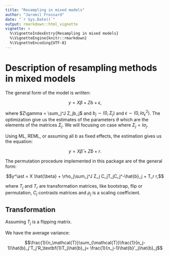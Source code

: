 ```yaml
---
title: "Resampling in mixed models"
author: "Jaromil Frossard"
date: "`r Sys.Date()`"
output: rmarkdown::html_vignette
vignette: >
  %\VignetteIndexEntry{Resampling in mixed models}
  %\VignetteEngine{knitr::rmarkdown}
  %\VignetteEncoding{UTF-8}
---
```



# Description of resampling methods in mixed models

The general form of the model is written:


$$y = X\beta + Zb + \epsilon,$$

where $Z\gamma = \sum_j^J Z_jb_j$ and $b_j\sim (0, \Sigma_{j})$ and $\epsilon\sim (0,I\sigma_\epsilon^2)$. The optimization give us the estimates of the parameters $\theta$ which are the elements of the matrices $\Sigma_j$. We will focusing on case where $\Sigma_j = I\sigma_j$.

Using ML, REML, or assuming all $b$ as fixed effects, the estimation gives us the equation:

$$y = X \hat{\beta} + Z \hat{b} + r.$$

The permutation procedure implemented in this package are of the general form:

$$y^\ast = X \hat{\beta} + \rho_j\sum_j^J Z_j C_jT_jC_j^-\hat{b}_j + T_r r,$$

where $T_j$ and $T_r$ are transformation matrices, like bootstrap, flip or permutation, $C_j$ contrasts matrices and $\rho_j$ is a scaling coefficient.

## Transformation

Assuming $T_j$ is a flipping matrix.

We have the average variance:

$$\frac{1}{n_\mathcal{T}}\sum_{\mathcal{T}}\frac{1}{n_j-1}\hat{b}_j'T_j'R_\textbf{1}T_j\hat{b}_j= \frac{1}{n_j-1}\hat{b}'_j\hat{b}_j$$











